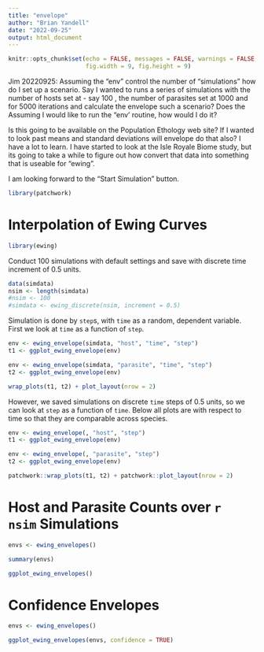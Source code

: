 ```yaml
---
title: "envelope"
author: "Brian Yandell"
date: "2022-09-25"
output: html_document
---
```


```r
knitr::opts_chunk$set(echo = FALSE, messages = FALSE, warnings = FALSE,
                      fig.width = 9, fig.height = 9)
```

Jim 20220925:
Assuming the “env” control the number of “simulations” how do I set up a scenario. Say I wanted to runs a series of simulations with the  number of hosts set at - say 100 , the number of parasites set at 1000 and  for 5000 iterations and calculate the envelope such a scenario? Does the Assuming I would like to run the “env’ routine, how would I do it?

Is this going to be available on the Population Ethology web site? If I wanted to look past means and standard deviations will envelope do that also? I have a lot to learn. I have started to look at the Isle Royale Biome study, but its going to take a while to figure out how convert that data into something that is useable for “ewing”.

I am looking forward to the “Start Simulation” button.

```r
library(patchwork)
```

# Interpolation of Ewing Curves


```r
library(ewing)
```

Conduct 100 simulations with default settings and save with discrete time increment of 0.5 units.

```r
data(simdata)
nsim <- length(simdata)
#nsim <- 100
#simdata <- ewing_discrete(nsim, increment = 0.5)
```

Simulation is done by `step`s, with `time` as a random, dependent variable. 
First we look at `time` as a function of `step`.

```r
env <- ewing_envelope(simdata, "host", "time", "step")
t1 <- ggplot_ewing_envelope(env)
```

```r
env <- ewing_envelope(simdata, "parasite", "time", "step")
t2 <- ggplot_ewing_envelope(env)
```

```r
wrap_plots(t1, t2) + plot_layout(nrow = 2)
```

However, we saved simulations on discrete `time` steps of 0.5 units,
so we can look at `step` as a function of `time`.
Below all plots are with respect to time so that they are comparable across species.

```r
env <- ewing_envelope(, "host", "step")
t1 <- ggplot_ewing_envelope(env)
```

```r
env <- ewing_envelope(, "parasite", "step")
t2 <- ggplot_ewing_envelope(env)
```

```r
patchwork::wrap_plots(t1, t2) + patchwork::plot_layout(nrow = 2)
```

# Host and Parasite Counts over `r nsim` Simulations

```r
envs <- ewing_envelopes()
```

```r
summary(envs)
```

```r
ggplot_ewing_envelopes()
```

# Confidence Envelopes

```r
envs <- ewing_envelopes()
```

```r
ggplot_ewing_envelopes(envs, confidence = TRUE)
```


